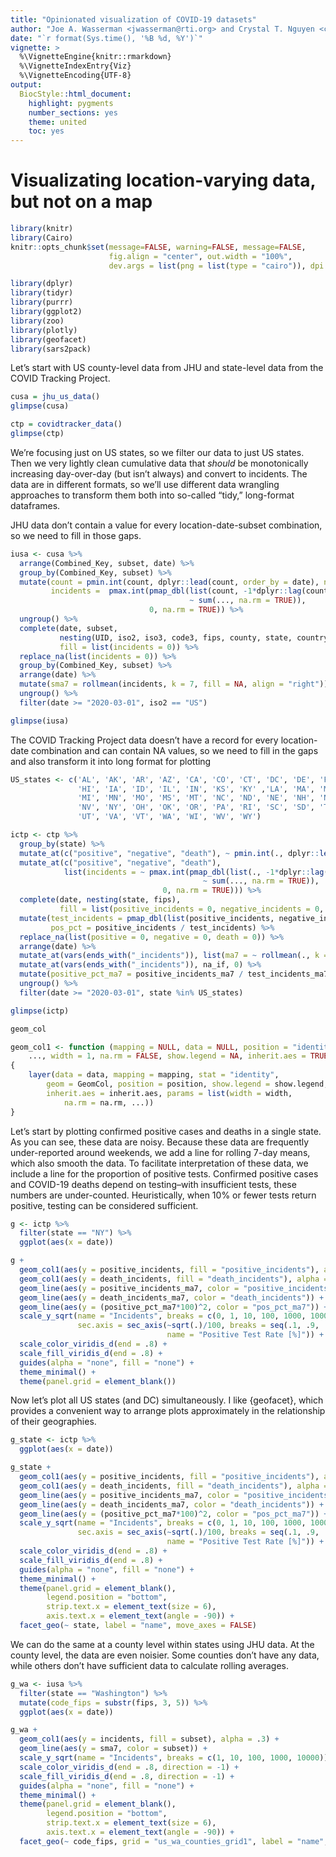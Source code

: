 ```yaml
---
title: "Opinionated visualization of COVID-19 datasets"
author: "Joe A. Wasserman <jwasserman@rti.org> and Crystal T. Nguyen <ctnguyen@rti.org>"
date: "`r format(Sys.time(), '%B %d, %Y')`"
vignette: >
  %\VignetteEngine{knitr::rmarkdown}
  %\VignetteIndexEntry{Viz}
  %\VignetteEncoding{UTF-8}
output:
  BiocStyle::html_document:
    highlight: pygments
    number_sections: yes
    theme: united
    toc: yes
---
```


# Visualizating location-varying data, but not on a map

```r
library(knitr)
library(Cairo)
knitr::opts_chunk$set(message=FALSE, warning=FALSE, message=FALSE,
                      fig.align = "center", out.width = "100%",
                      dev.args = list(png = list(type = "cairo")), dpi = 192)
```

```r
library(dplyr)
library(tidyr)
library(purrr)
library(ggplot2)
library(zoo)
library(plotly)
library(geofacet)
library(sars2pack)
```

Let's start with US county-level data from JHU and state-level data from the COVID Tracking Project.
```r
cusa = jhu_us_data()
glimpse(cusa)
```


```r
ctp = covidtracker_data()
glimpse(ctp)
```

We're focusing just on US states, so we filter our data to just US states. Then we very lightly clean cumulative data that *should* be monotonically increasing day-over-day (but isn't always) and convert to incidents. The data are in different formats, so we'll use different data wrangling approaches to transform them both into so-called "tidy," long-format dataframes.

JHU data don't contain a value for every location-date-subset combination, so we need to fill in those gaps.
```r
iusa <- cusa %>% 
  arrange(Combined_Key, subset, date) %>% 
  group_by(Combined_Key, subset) %>% 
  mutate(count = pmin.int(count, dplyr::lead(count, order_by = date), na.rm = TRUE),
         incidents =  pmax.int(pmap_dbl(list(count, -1*dplyr::lag(count, order_by = date)), 
                                        ~ sum(..., na.rm = TRUE)), 
                               0, na.rm = TRUE)) %>% 
  ungroup() %>% 
  complete(date, subset, 
           nesting(UID, iso2, iso3, code3, fips, county, state, country, Lat, Long, Combined_Key),
           fill = list(incidents = 0)) %>% 
  replace_na(list(incidents = 0)) %>% 
  group_by(Combined_Key, subset) %>% 
  arrange(date) %>% 
  mutate(sma7 = rollmean(incidents, k = 7, fill = NA, align = "right")) %>% 
  ungroup() %>% 
  filter(date >= "2020-03-01", iso2 == "US")

glimpse(iusa)
```

The COVID Tracking Project data doesn't have a record for every location-date combination and can contain NA values, so we need to fill in the gaps and also transform it into long format for plotting
```r
US_states <- c('AL', 'AK', 'AR', 'AZ', 'CA', 'CO', 'CT', 'DC', 'DE', 'FL', 'GA',
               'HI', 'IA', 'ID', 'IL', 'IN', 'KS', 'KY' ,'LA', 'MA', 'MD', 'ME',
               'MI', 'MN', 'MO', 'MS', 'MT', 'NC', 'ND', 'NE', 'NH', 'NJ', 'NM',
               'NV', 'NY', 'OH', 'OK', 'OR', 'PA', 'RI', 'SC', 'SD', 'TN', 'TX',
               'UT', 'VA', 'VT', 'WA', 'WI', 'WV', 'WY')

ictp <- ctp %>% 
  group_by(state) %>% 
  mutate_at(c("positive", "negative", "death"), ~ pmin.int(., dplyr::lead(., order_by = date), na.rm = TRUE)) %>% 
  mutate_at(c("positive", "negative", "death"),          
            list(incidents = ~ pmax.int(pmap_dbl(list(., -1*dplyr::lag(., order_by = date)), 
                                           ~ sum(..., na.rm = TRUE)), 
                                  0, na.rm = TRUE))) %>%
  complete(date, nesting(state, fips),
           fill = list(positive_incidents = 0, negative_incidents = 0, death_incidents = 0)) %>% 
  mutate(test_incidents = pmap_dbl(list(positive_incidents, negative_incidents), ~ sum(..., na.rm = TRUE)),
         pos_pct = positive_incidents / test_incidents) %>% 
  replace_na(list(positive = 0, negative = 0, death = 0)) %>%
  arrange(date) %>% 
  mutate_at(vars(ends_with("_incidents")), list(ma7 = ~ rollmean(., k = 7, fill = NA, align = "right"))) %>% 
  mutate_at(vars(ends_with("_incidents")), na_if, 0) %>% 
  mutate(positive_pct_ma7 = positive_incidents_ma7 / test_incidents_ma7) %>% 
  ungroup() %>% 
  filter(date >= "2020-03-01", state %in% US_states)

glimpse(ictp)
```

```r
geom_col

geom_col1 <- function (mapping = NULL, data = NULL, position = "identity",
    ..., width = 1, na.rm = FALSE, show.legend = NA, inherit.aes = TRUE) 
{
    layer(data = data, mapping = mapping, stat = "identity", 
        geom = GeomCol, position = position, show.legend = show.legend, 
        inherit.aes = inherit.aes, params = list(width = width, 
            na.rm = na.rm, ...))
}
```

Let's start by plotting confirmed positive cases and deaths in a single state. As you can see, these data are noisy. Because these data are frequently under-reported around weekends, we add a line for rolling 7-day means, which also smooth the data. To facilitate interpretation of these data, we include a line for the proportion of positive tests. Confirmed positive cases and COVID-19 deaths depend on testing--with insufficient tests, these numbers are under-counted. Heuristically, when 10% or fewer tests return positive, testing can be considered sufficient.
```r
g <- ictp %>% 
  filter(state == "NY") %>% 
  ggplot(aes(x = date))

g + 
  geom_col1(aes(y = positive_incidents, fill = "positive_incidents"), alpha = .3) +
  geom_col1(aes(y = death_incidents, fill = "death_incidents"), alpha = .3) +
  geom_line(aes(y = positive_incidents_ma7, color = "positive_incidents")) +
  geom_line(aes(y = death_incidents_ma7, color = "death_incidents")) +
  geom_line(aes(y = (positive_pct_ma7*100)^2, color = "pos_pct_ma7")) +
  scale_y_sqrt(name = "Incidents", breaks = c(0, 1, 10, 100, 1000, 10000),
               sec.axis = sec_axis(~sqrt(.)/100, breaks = seq(.1, .9, .2), 
                                   name = "Positive Test Rate [%]")) +
  scale_color_viridis_d(end = .8) +
  scale_fill_viridis_d(end = .8) +
  guides(alpha = "none", fill = "none") +
  theme_minimal() +
  theme(panel.grid = element_blank())
```

Now let's plot all US states (and DC) simultaneously. I like {geofacet}, which provides a convenient way to arrange plots approximately in the relationship of their geographies.
```r
g_state <- ictp %>% 
  ggplot(aes(x = date))

g_state + 
  geom_col1(aes(y = positive_incidents, fill = "positive_incidents"), alpha = .3) +
  geom_col1(aes(y = death_incidents, fill = "death_incidents"), alpha = .3) +
  geom_line(aes(y = positive_incidents_ma7, color = "positive_incidents")) +
  geom_line(aes(y = death_incidents_ma7, color = "death_incidents")) +
  geom_line(aes(y = (positive_pct_ma7*100)^2, color = "pos_pct_ma7")) +
  scale_y_sqrt(name = "Incidents", breaks = c(0, 1, 10, 100, 1000, 10000),
               sec.axis = sec_axis(~sqrt(.)/100, breaks = seq(.1, .9, .2), 
                                   name = "Positive Test Rate [%]")) +
  scale_color_viridis_d(end = .8) +
  scale_fill_viridis_d(end = .8) +
  guides(alpha = "none", fill = "none") +
  theme_minimal() +
  theme(panel.grid = element_blank(),
        legend.position = "bottom",
        strip.text.x = element_text(size = 6),
        axis.text.x = element_text(angle = -90)) +
  facet_geo(~ state, label = "name", move_axes = FALSE)

```

We can do the same at a county level within states using JHU data. At the county level, the data are even noisier. Some counties don't have any data, while others don't have sufficient data to calculate rolling averages.
```r
g_wa <- iusa %>% 
  filter(state == "Washington") %>% 
  mutate(code_fips = substr(fips, 3, 5)) %>% 
  ggplot(aes(x = date))

g_wa + 
  geom_col1(aes(y = incidents, fill = subset), alpha = .3) +
  geom_line(aes(y = sma7, color = subset)) +
  scale_y_sqrt(name = "Incidents", breaks = c(1, 10, 100, 1000, 10000)) +
  scale_color_viridis_d(end = .8, direction = -1) +
  scale_fill_viridis_d(end = .8, direction = -1) +
  guides(alpha = "none", fill = "none") +
  theme_minimal() +
  theme(panel.grid = element_blank(),
        legend.position = "bottom",
        strip.text.x = element_text(size = 6),
        axis.text.x = element_text(angle = -90)) +
  facet_geo(~ code_fips, grid = "us_wa_counties_grid1", label = "name", move_axes = FALSE)
```

